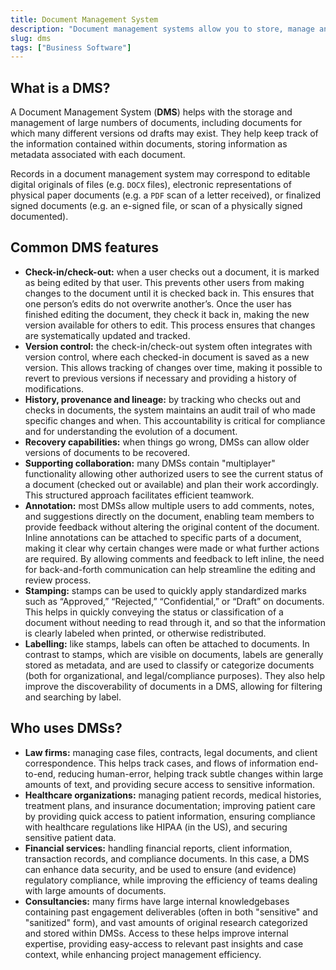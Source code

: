 ```yaml
---
title: Document Management System
description: "Document management systems allow you to store, manage and track documents (both physical and digital)"
slug: dms
tags: ["Business Software"]
---
```


## What is a DMS?

A Document Management System (**DMS**) helps with the storage and management of large numbers of documents, including documents for which many different versions od drafts may exist. They help keep track of the information contained within documents, storing information as metadata associated with each document.

Records in a document management system may correspond to editable digital originals of files (e.g. `DOCX` files), electronic representations of physical paper documents (e.g. a `PDF` scan of a letter received), or finalized signed documents (e.g. an e-signed file, or scan of a physically signed documented).

## Common DMS features

- **Check-in/check-out:** when a user checks out a document, it is marked as being edited by that user. This prevents other users from making changes to the document until it is checked back in. This ensures that one person’s edits do not overwrite another’s. Once the user has finished editing the document, they check it back in, making the new version available for others to edit. This process ensures that changes are systematically updated and tracked.
- **Version control:** the check-in/check-out system often integrates with version control, where each checked-in document is saved as a new version. This allows tracking of changes over time, making it possible to revert to previous versions if necessary and providing a history of modifications.
- **History, provenance and lineage:** by tracking who checks out and checks in documents, the system maintains an audit trail of who made specific changes and when. This accountability is critical for compliance and for understanding the evolution of a document.
- **Recovery capabilities:** when things go wrong, DMSs can allow older versions of documents to be recovered.
- **Supporting collaboration:** many DMSs contain "multiplayer" functionality allowing other authorized users to see the current status of a document (checked out or available) and plan their work accordingly. This structured approach facilitates efficient teamwork.
- **Annotation:** most DMSs allow multiple users to add comments, notes, and suggestions directly on the document, enabling team members to provide feedback without altering the original content of the document. Inline annotations can be attached to specific parts of a document, making it clear why certain changes were made or what further actions are required. By allowing comments and feedback to left inline, the need for back-and-forth communication can help streamline the editing and review process.
- **Stamping:** stamps can be used to quickly apply standardized marks such as “Approved,” “Rejected,” “Confidential,” or “Draft” on documents. This helps in quickly conveying the status or classification of a document without needing to read through it, and so that the information is clearly labeled when printed, or otherwise redistributed.
- **Labelling:** like stamps, labels can often be attached to documents. In contrast to stamps, which are visible on documents, labels are generally stored as metadata, and are used to classify or categorize documents (both for organizational, and legal/compliance purposes). They also help improve the discoverability of documents in a DMS, allowing for filtering and searching by label.

## Who uses DMSs?

- **Law firms:** managing case files, contracts, legal documents, and client correspondence. This helps track cases, and flows of information end-to-end, reducing human-error, helping track subtle changes within large amounts of text, and providing secure access to sensitive information.
- **Healthcare organizations:** managing patient records, medical histories, treatment plans, and insurance documentation; improving patient care by providing quick access to patient information, ensuring compliance with healthcare regulations like HIPAA (in the US), and securing sensitive patient data.
- **Financial services:** handling financial reports, client information, transaction records, and compliance documents. In this case, a DMS can enhance data security, and be used to ensure (and evidence) regulatory compliance, while improving the efficiency of teams dealing with large amounts of documents.
- **Consultancies:** many firms have large internal knowledgebases containing past engagement deliverables (often in both "sensitive" and "sanitized" form), and vast amounts of original research categorized and stored within DMSs. Access to these helps improve internal expertise, providing easy-access to relevant past insights and case context, while enhancing project management efficiency.

